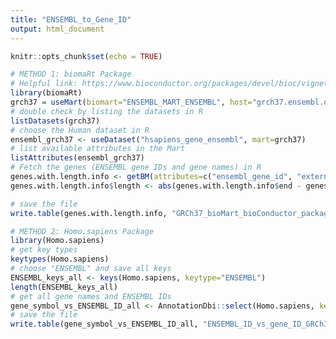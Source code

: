 ```yaml
---
title: "ENSEMBL_to_Gene_ID"
output: html_document
---
```


```r
knitr::opts_chunk$set(echo = TRUE)
```

```r
# METHOD 1: biomaRt Package
# Helpful link: https://www.bioconductor.org/packages/devel/bioc/vignettes/biomaRt/inst/doc/biomaRt.html#selecting-a-biomart-database-and-dataset
library(biomaRt) 
grch37 = useMart(biomart="ENSEMBL_MART_ENSEMBL", host="grch37.ensembl.org", path="/biomart/martservice")
# double check by listing the datasets in R
listDatasets(grch37)
# choose the Human dataset in R
ensembl_grch37 <- useDataset("hsapiens_gene_ensembl", mart=grch37)
# list available attributes in the Mart
listAttributes(ensembl_grch37)
# Fetch the genes (ENSEMBL gene IDs and gene names) in R
genes.with.length.info <- getBM(attributes=c("ensembl_gene_id", "external_gene_name", "entrezgene_id", "chromosome_name", "start_position", "end_position"), values="*", mart=ensembl_grch37)
genes.with.length.info$length <- abs(genes.with.length.info$end - genes.with.length.info$start)

# save the file
write.table(genes.with.length.info, "GRCh37_bioMart_bioConductor_package_all_121819.txt", sep="\t", row.names = FALSE, quote = FALSE)
```

```r
# METHOD 2: Homo.sapiens Package
library(Homo.sapiens)
# get key types
keytypes(Homo.sapiens)
# choose "ENSEMBL" and save all keys
ENSEMBL_keys_all <- keys(Homo.sapiens, keytype="ENSEMBL")
length(ENSEMBL_keys_all)
# get all gene names and ENSEMBL IDs
gene_symbol_vs_ENSEMBL_ID_all <- AnnotationDbi::select(Homo.sapiens, keys=ENSEMBL_keys_all, keytype="ENSEMBL", columns=c("SYMBOL"))
# save the file
write.table(gene_symbol_vs_ENSEMBL_ID_all, "ENSEMBL_ID_vs_gene_ID_GRCh37_Homosapiens_bioConductor_package_all.txt", sep="\t", col.names = c("ENSEMBL_ID", "Gene_Symbol"), row.names=FALSE, quote = FALSE)
```


